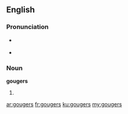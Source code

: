 ==English==

===Pronunciation===
* {{a|UK}} {{IPA|/ˈɡaʊd͡ʒ.əz/}}
* {{a|US}} {{IPA|/ˈɡaʊd͡ʒ.ɚz/}}

===Noun===
'''gougers'''

# {{plural of|gouger}}

[[ar:gougers]]
[[fr:gougers]]
[[ku:gougers]]
[[my:gougers]]